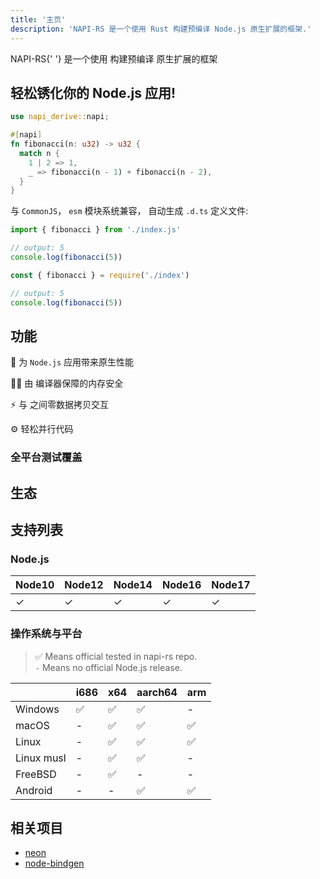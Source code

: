 ```yaml
---
title: '主页'
description: 'NAPI-RS 是一个使用 Rust 构建预编译 Node.js 原生扩展的框架.'
---
```



<p>
  <span style={{ fontSize: '36px', fontWeight: 'bold' }}>NAPI-RS</span>{' '}
  是一个使用 <Rust /> 构建预编译 <NodeJS /> 原生扩展的框架
</p>

<Badges />

## 轻松锈化你的 Node.js 应用!

```rust filename="lib.rs"
use napi_derive::napi;

#[napi]
fn fibonacci(n: u32) -> u32 {
  match n {
    1 | 2 => 1,
    _ => fibonacci(n - 1) + fibonacci(n - 2),
  }
}
```

与 `CommonJS`， `esm` 模块系统兼容， 自动生成 `.d.ts` 定义文件:

```js filename="main.mjs"
import { fibonacci } from './index.js'

// output: 5
console.log(fibonacci(5))
```

```js filename="main.cjs"
const { fibonacci } = require('./index')

// output: 5
console.log(fibonacci(5))
```

## 功能

🚀 为 `Node.js` 应用带来原生性能

👷‍♂️ 由 <Rust /> 编译器保障的内存安全

⚡️ <Rust /> 与 <NodeJS /> 之间零数据拷贝交互

⚙️ 轻松并行代码

### 全平台测试覆盖

<CIBadges />

## 生态

<Ecosystem />

## 支持列表

### Node.js

| Node10 | Node12 | Node14 | Node16 | Node17 |
| ------ | ------ | ------ | ------ | ------ |
| ✓      | ✓      | ✓      | ✓      | ✓      |

### 操作系统与平台

> ✅ Means official tested in napi-rs repo. <br/> `-` Means no official Node.js release.

|            | i686 | x64 | aarch64 | arm |
| ---------- | ---- | --- | ------- | --- |
| Windows    | ✅   | ✅  | ✅      | -   |
| macOS      | -    | ✅  | ✅      | ✅  |
| Linux      | -    | ✅  | ✅      | ✅  |
| Linux musl | -    | ✅  | ✅      | -   |
| FreeBSD    | -    | ✅  | -       | -   |
| Android    | -    | -   | ✅      | ✅  |

## 相关项目

- [neon](https://www.neon-bindings.com)
- [node-bindgen](https://github.com/infinyon/node-bindgen)
